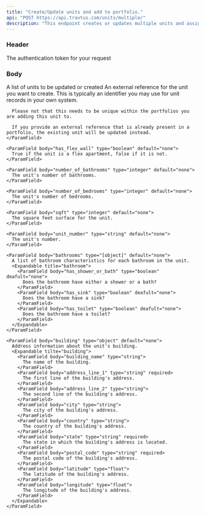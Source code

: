 ```yaml
---
title: "Create/Update units and add to portfolio."
api: "POST https://api.travtus.com/units/multiple/"
description: "This endpoint creates or updates multiple units and assigns them to portfolios."
---
```


### Header

<ParamField header="Auhtorization" type="string" default="none" required>
  The authentication token for your request
</ParamField>

### Body

<ParamField body="units" type="[object]" default="none" required>
  A list of units to be updated or created
  <Expandable title="unit">
    <ParamField body="external_ref" type="string" default="none">
      An external reference for the unit you want to create. This is typically an identifier you may use for unit records in your own system.
      
      Please not that this needs to be unique within the portfolios you are adding this unit to.

      If you provide an external reference that is already present in a portfolio, the existing unit will be updated instead.
    </ParamField>

    <ParamField body="has_flex_wall" type="boolean" default="none">
      True if the unit is a flex apartment, false if it is not.
    </ParamField>

    <ParamField body="number_of_bathrooms" type="integer" default="none">
      The unit's number of bathrooms.
    </ParamField>

    <ParamField body="number_of_bedrooms" type="integer" default="none">
      The unit's number of bedrooms.
    </ParamField>

    <ParamField body="sqft" type="integer" default="none">
      The square feet surface for the unit.
    </ParamField>

    <ParamField body="unit_number" type="string" default="none">
      The unit's number.
    </ParamField>

    <ParamField body="bathrooms" type="[object]" default="none">
      A list of bathroom characteristics for each bathroom in the unit.
      <Expandable title="bathroom">
        <ParamField body="has_shower_or_bath" type="boolean" deafult="none">
          Does the bathroom have either a shower or a bath?
        </ParamField>
        <ParamField body="has_sink" type="boolean" deafult="none">
          Does the bathroom have a sink?
        </ParamField>
        <ParamField body="has_toilet" type="boolean" deafult="none">
          Does the bathroom have a toilet?
        </ParamField>
      </Expandable>
    </ParamField>

    <ParamField body="building" type="object" default="none">
      Address information about the unit's building.
      <Expandable tilte="building">
        <ParamField body="building_name" type="string">
          The name of the building.
        </ParamField>
        <ParamField body="address_line_1" type="string" required>
          The first line of the building's address.
        </ParamField>
        <ParamField body="address_line_2" type="string">
          The second line of the building's address.
        </ParamField>
        <ParamField body="city" type="string">
          The city of the building's address.
        </ParamField>
        <ParamField body="country" type="string">
          The country of the building's address.
        </ParamField>
        <ParamField body="state" type="string" required>
          The state in which the building's address is located.
        </ParamField>
        <ParamField body="postal_code" type="string" required>
          The postal code of the building's address.
        </ParamField>
        <ParamField body="latitude" type="float">
          The latitude of the building's address.
        </ParamField>
        <ParamField body="longitude" type="float">
          The longitude of the building's address.
        </ParamField>
      </Expandable>
    </ParamField>
  </Expandable>
</ParamField>